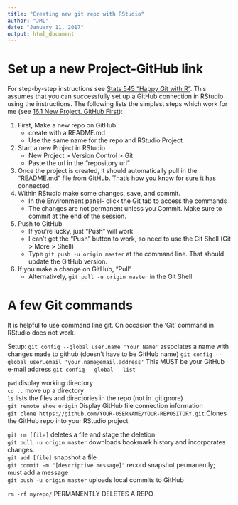 ```yaml
---
title: "Creating new git repo with RStudio"
author: "JML"
date: "January 11, 2017"
output: html_document
---
```


# Set up a new Project-GitHub link  

For step-by-step instructions see [Stats 545 "Happy Git with R"](http://happygitwithr.com/).
This assumes that you can successfully set up a GitHub connection in RStudio using the instructions.
The following lists the simplest steps which work for me (see [16.1 New Project, GitHub First](http://happygitwithr.com/new-github-first.html)):

  1.  First, Make a new repo on GitHub  
      *  create with a README.md  
      *  Use the same name for the repo and RStudio Project  
  2.  Start a new Project in RStudio   
      *  New Project > Version Control > Git  
      *  Paste the url in the "repository url"  
  3.  Once the project is created, it should automatically pull in the "README.md" file from GitHub. That's how you know for sure it has connected.  
  4.  Within RStudio make some changes, save, and commit.  
      *  In the Environment panel- click the Git tab to access the commands  
      *  The changes are not permanent unless you Commit.  Make sure to commit at the end of the session.  
  5.  Push to GitHub  
      *  If you're lucky, just "Push" will work  
      *  I can't get the "Push" button to work, so need to use the Git Shell (Git > More > Shell)  
      *  Type `git push -u origin master` at the command line. That should update the GitHub version.
  6.  If you make a change on GitHub, "Pull"  
      *  Alternatively, `git pull -u origin master` in the Git Shell  
  

# A few Git commands  

It is helpful to use command line git. On occasion the 'Git' command in RStudio does not work.

Setup:
`git config --global user.name 'Your Name'` associates a name with changes made to github (doesn't have to be GitHub name)
`git config --global user.email 'your.name@email.address'` This MUST be your GitHub e-mail address
`git config --global --list`


`pwd` display working directory  
`cd ..` move up a directory  
`ls` lists the files and directories in the repo (not in .gitignore)  
`git remote show origin`  Display GitHub file connection information  
`git clone https://github.com/YOUR-USERNAME/YOUR-REPOSITORY.git` Clones the GitHub repo into your RStudio project  

`git rm [file]` deletes a file and stage the deletion  
`git pull -u origin master`   downloads bookmark history and incorporates changes.  
`git add [file]` snapshot a file  
`git commit -m "[descriptive message]"` record snapshot permanently; must add a message    
`git push -u origin master`   uploads local commits to GitHub   

`rm -rf myrepo/` PERMANENTLY DELETES A REPO